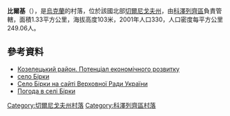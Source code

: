 {{no footnotes|time=2018-10-13T03:02:42+00:00}}
{{coord|50|57|3|N|31|0|0|E|scale:100000|display=title}}

'''比爾基'''（{{lang-uk|Бірки}}），是[[烏克蘭|烏克蘭]]的村落，位於該國北部[[切爾尼戈夫州|切爾尼戈夫州]]，由[[科澤列齊區|科澤列齊區]]負責管轄，面積1.33平方公里，海拔高度103米，2001年人口330，人口密度每平方公里249.06人。

==參考資料==
*[http://cg.gov.ua/web_docs/1/2014/03/docs/KOZELETS.PDF Козелецький район. Потенціал економічного розвитку] {{Wayback|url=http://cg.gov.ua/web_docs/1/2014/03/docs/KOZELETS.PDF |date=20151222113731 }}
*[http://w1.c1.rada.gov.ua/pls/z7503/A005?rdat1=25.12.2013&rf7571=40052 село Бірки] {{Wayback|url=http://w1.c1.rada.gov.ua/pls/z7503/A005?rdat1=25.12.2013&rf7571=40052 |date=20131226102759 }}
* [http://w1.c1.rada.gov.ua/pls/z7503/A005?rdat1=25.12.2013&rf7571=40052 Село Бірки на сайті Верховної Ради України] {{Wayback|url=http://w1.c1.rada.gov.ua/pls/z7503/A005?rdat1=25.12.2013&rf7571=40052 |date=20131226102759 }}
* [http://weather.in.ua/ua/chernigovskaja/1423 Погода в селі Бірки] {{Wayback|url=http://weather.in.ua/ua/chernigovskaja/1423 |date=20111220103841 }}

[[Category:切爾尼戈夫州村落|Category:切爾尼戈夫州村落]]
[[Category:科澤列齊區村落|Category:科澤列齊區村落]]


{{Chernihiv-geo-stub}}